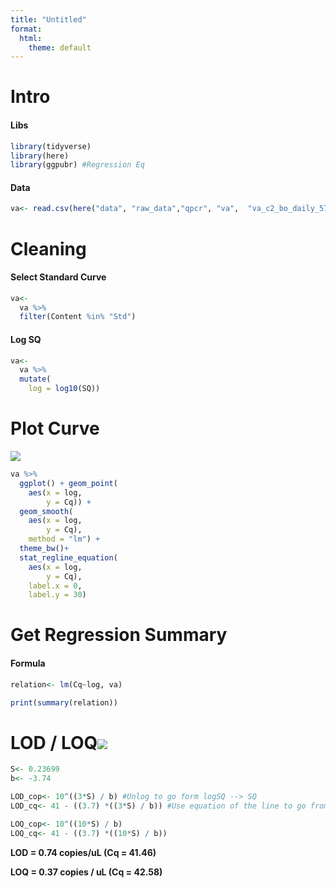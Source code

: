 ```yaml
---
title: "Untitled"
format:
  html:
    theme: default
---
```


# Intro

#### Libs

```r
library(tidyverse)
library(here)
library(ggpubr) #Regression Eq
```

#### Data

```r
va<- read.csv(here("data", "raw_data","qpcr", "va",  "va_c2_bo_daily_57.csv" ))
```

# Cleaning

#### Select Standard Curve

```r
va<-
  va %>%
  filter(Content %in% "Std")
```

#### Log SQ

```r
va<-
  va %>%
  mutate(
    log = log10(SQ))
```

# Plot Curve

![](images/Screen%20Shot%202023-04-17%20at%209.06.38%20PM.png)

```r
va %>%
  ggplot() + geom_point(
    aes(x = log,
        y = Cq)) + 
  geom_smooth(
    aes(x = log,
        y = Cq),
    method = "lm") +
  theme_bw()+
  stat_regline_equation(
    aes(x = log,
        y = Cq),
    label.x = 0,
    label.y = 30)
```

# Get Regression Summary

#### Formula

```r
relation<- lm(Cq~log, va)

print(summary(relation))
```

<!--# So is S = 0.23699? -->

# LOD / LOQ![](images/Screen%20Shot%202023-04-17%20at%209.31.37%20PM.png)

```r
S<- 0.23699
b<- -3.74

LOD_cop<- 10^((3*S) / b) #Unlog to go form logSQ --> SQ
LOD_cq<- 41 - ((3.7) *((3*S) / b)) #Use equation of the line to go from logSQ --> Cq

LOQ_cop<- 10^((10*S) / b)
LOQ_cq<- 41 - ((3.7) *((10*S) / b))
```

**LOD = 0.74 copies/uL (Cq = 41.46)**

**LOQ = 0.37 copies / uL (Cq = 42.58)**
